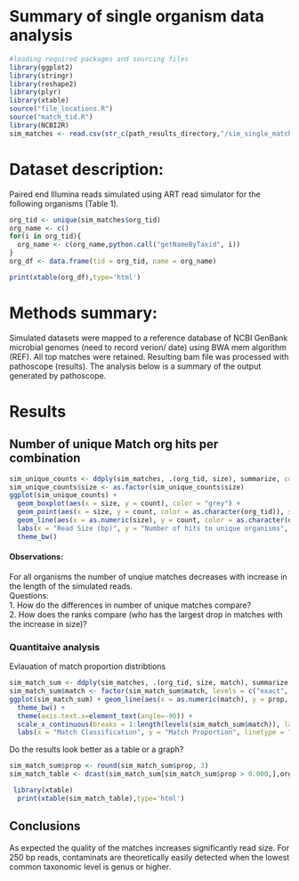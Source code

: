 Summary of single organism data analysis
========================================================
```r
#loading required packages and sourcing files
library(ggplot2)
library(stringr)
library(reshape2)
library(plyr)
library(xtable)
source("file_locations.R")
source("match_tid.R")
library(NCBI2R)
sim_matches <- read.csv(str_c(path_results_directory,"/sim_single_matches.csv", sep=""), stringsAsFactor = F)
```
# Dataset description:
Paired end Illumina reads simulated using ART read simulator for the following organisms (Table 1).
```r
org_tid <- unique(sim_matches$org_tid)
org_name <- c()
for(i in org_tid){
  org_name <- c(org_name,python.call("getNameByTaxid", i))
}
org_df <- data.frame(tid = org_tid, name = org_name)
```
```r
print(xtable(org_df),type='html')
```

# Methods summary:
Simulated datasets were mapped to a reference database of NCBI GenBank microbial genomes (need to record verion/ date) using BWA mem algorithm (REF).  All top matches were retained.  Resulting bam file was processed with pathoscope (results). The analysis below is a summary of the output generated by pathoscope.

# Results
## Number of unique Match org hits per combination
```r
sim_unique_counts <- ddply(sim_matches, .(org_tid, size), summarize, count = length(unique(match_tid)))
sim_unique_counts$size <- as.factor(sim_unique_counts$size)
ggplot(sim_unique_counts) + 
  geom_boxplot(aes(x = size, y = count), color = "grey") +
  geom_point(aes(x = size, y = count, color = as.character(org_tid)), size = 4) + 
  geom_line(aes(x = as.numeric(size), y = count, color = as.character(org_tid))) +
  labs(x = "Read Size (bp)", y = "Number of hits to unique organisms", color = "Organism")+
  theme_bw()
```
#### Observations:
For all organisms the number of unqiue matches decreases with increase in the length of the simulated reads.     
Questions:   
1. How do the differences in number of unique matches compare?      
2. How does the ranks compare (who has the largest drop in matches with the increase in size)?   

### Quantitaive analysis
Evlauation of match proportion distribtions
```r
sim_match_sum <- ddply(sim_matches, .(org_tid, size, match), summarize, prop = sum(Final.Guess))
sim_match_sum$match <- factor(sim_match_sum$match, levels = c("exact", "species", "genus","family","order","class", "phylum","no match"))
ggplot(sim_match_sum) + geom_line(aes(x = as.numeric(match), y = prop, linetype = as.character(size))) +
  theme_bw() +
  theme(axis.text.x=element_text(angle=-90)) +
  scale_x_continuous(breaks = 1:length(levels(sim_match_sum$match)), labels = levels(sim_match_sum$match)) +
  labs(x = "Match Classification", y = "Match Proportion", linetype = "Read Size (bp)") + facet_wrap(~org_tid)
```

Do the results look better as a table or a graph?
```r
sim_match_sum$prop <- round(sim_match_sum$prop, 3)
sim_match_table <- dcast(sim_match_sum[sim_match_sum$prop > 0.000,],org_tid*size~match,value.var = "prop", fill = "")
```
```r
 library(xtable)
  print(xtable(sim_match_table),type='html')
```

## Conclusions   
As expected the quality of the matches increases significantly read size.  For 250 bp reads, contaminats are theoretically easily detected when the lowest common taxonomic level is genus or higher.